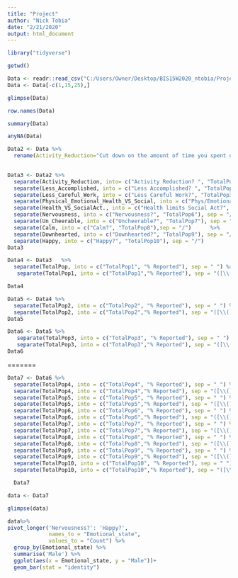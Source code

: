 ```yaml
---
title: "Project"
author: "Nick Tobia"
date: "2/21/2020"
output: html_document
---
```



```r
library("tidyverse")
```

```r
getwd()
```


```r

Data <- readr::read_csv("C:/Users/Owner/Desktop/BIS15W2020_ntobia/Project/Copy.csv")
Data <- Data[-c(1,15,25),]

```

```r
glimpse(Data)
```

```r
row.names(Data)
```

```r
summary(Data)
```


```r
anyNA(Data)
```

```r
Data2 <- Data %>% 
  rename(Activity_Reduction="Cut down on the amount of time you spent on work or other activities?", Less_Accomplished="Accomplished less than you would like?", Less_Careful_Work= "Did work or other activities less carefully than ususal?", Physical_Emotional_Health_VS_Social= "Has your physical health or emotional problems interfered with your normal social activities?", Health_VS_SocialAct.="Has your health limited your social activities?", Nervousness= "Have you been a very nervous person?", Un_Cheerable="Have you felt so down in the dumps that nothing could cheer you up?", Calm="Have you felt calm and peaceful?",Downhearted="Have you felt downhearted and blue?", Happy="Have you been a happy person?")
         
```

```r
Data3 <- Data2 %>% 
  separate(Activity_Reduction, into= c("Activity Reduction? ", "TotalPop"),  sep = "/")  %>% 
  separate(Less_Accomplished, into = c("Less Accomplished? ", "TotalPop2"), sep = "/")  %>% 
  separate(Less_Careful_Work, into = c("Less Careful Work?", "TotalPop3"), sep = "/")  %>%
  separate(Physical_Emotional_Health_VS_Social, into = c("Phys/Emotional Prob Affectting Social Activity?", "TotalPop4"), sep = "/")    %>% 
  separate(Health_VS_SocialAct., into = c("Health limits Social Act?", "TotalPop5"), sep = "/")   %>% 
  separate(Nervousness, into = c("Nervousness?", "TotalPop6"), sep = "/")   %>% 
  separate(Un_Cheerable, into = c("Uncheerable?", "TotalPop7"), sep = "/")   %>% 
  separate(Calm, into = c("Calm?", "TotalPop8"),sep = "/")      %>% 
  separate(Downhearted, into = c("Downhearted?", "TotalPop9"), sep = "/") %>% 
  separate(Happy, into = c("Happy?", "TotalPop10"), sep = "/")
Data3
```


```r
Data4 <- Data3   %>% 
  separate(TotalPop, into = c("TotalPop1", "% Reported"), sep = " ") %>% 
   separate(TotalPop1, into = c("TotalPop1","% Reported"), sep = "([\\(])")

Data4
```


```r
Data5 <- Data4 %>% 
  separate(TotalPop2, into = c("TotalPop2", "% Reported"), sep = " ") %>% 
  separate(TotalPop2, into = c("TotalPop2","% Reported"), sep = "([\\(])")
Data5
```


```r
Data6 <- Data5 %>% 
   separate(TotalPop3, into = c("TotalPop3", "% Reported"), sep = " ") %>% 
   separate(TotalPop3, into = c("TotalPop3","% Reported"), sep = "([\\(])")
Data6
```





=======

```r
Data7 <- Data6 %>% 
  separate(TotalPop4, into = c("TotalPop4", "% Reported"), sep = " ") %>%
  separate(TotalPop4, into = c("TotalPop4","% Reported"), sep = "([\\(])") %>% 
  separate(TotalPop5, into = c("TotalPop5", "% Reported"), sep = " ") %>% 
  separate(TotalPop5, into = c("TotalPop5","% Reported"), sep = "([\\(])") %>% 
  separate(TotalPop6, into = c("TotalPop6", "% Reported"), sep = " ") %>%
  separate(TotalPop6, into = c("TotalPop6","% Reported"), sep = "([\\(])") %>% 
  separate(TotalPop7, into = c("TotalPop7", "% Reported"), sep = " ") %>% 
  separate(TotalPop7, into = c("TotalPop7","% Reported"), sep = "([\\(])") %>% 
  separate(TotalPop8, into = c("TotalPop8", "% Reported"), sep = " ") %>%
  separate(TotalPop8, into = c("TotalPop8","% Reported"), sep = "([\\(])") %>% 
  separate(TotalPop9, into = c("TotalPop9", "% Reported"), sep = " ") %>% 
  separate(TotalPop9, into = c("TotalPop9","% Reported"), sep = "([\\(])") %>% 
  separate(TotalPop10, into = c("TotalPop10", "% Reported"), sep = " ") %>% 
  separate(TotalPop10, into = c("TotalPop10","% Reported"), sep = "([\\(])")

  Data7
```
```r
data <- Data7
```


```r
glimpse(data)
```





```r

  

data%>%
pivot_longer('Nervousness?': 'Happy?',
             names_to = "Emotional_state",
             values_to = "Count") %>%
  group_by(Emotional_state) %>% 
  summarise('Male') %>% 
  ggplot(aes(x = Emotional_state, y = "Male"))+
  geom_bar(stat = "identity")
  
```




































